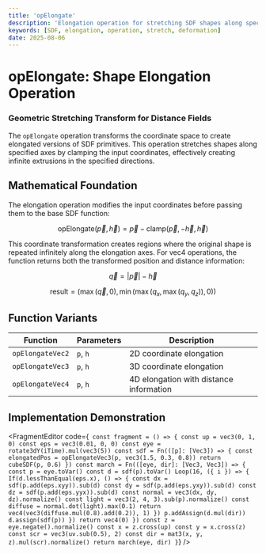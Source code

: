 ```yaml
---
title: 'opElongate'
description: 'Elongation operation for stretching SDF shapes along specified axes'
keywords: [SDF, elongation, operation, stretch, deformation]
date: 2025-08-06
---
```



# opElongate: Shape Elongation Operation

### Geometric Stretching Transform for Distance Fields

The `opElongate` operation transforms the coordinate space to create elongated versions of SDF primitives. This operation stretches shapes along specified axes by clamping the input coordinates, effectively creating infinite extrusions in the specified directions.

## Mathematical Foundation

The elongation operation modifies the input coordinates before passing them to the base SDF function:

$$
\text{opElongate}(\vec{p}, \vec{h}) = \vec{p} - \text{clamp}(\vec{p}, -\vec{h}, \vec{h})
$$

This coordinate transformation creates regions where the original shape is repeated infinitely along the elongation axes. For vec4 operations, the function returns both the transformed position and distance information:

$$
\vec{q} = |\vec{p}| - \vec{h}
$$

$$
\text{result} = (\max(\vec{q}, 0), \min(\max(q_x, \max(q_y, q_z)), 0))
$$

## Function Variants

| Function         | Parameters | Description                             |
| ---------------- | ---------- | --------------------------------------- |
| `opElongateVec2` | `p`, `h`   | 2D coordinate elongation                |
| `opElongateVec3` | `p`, `h`   | 3D coordinate elongation                |
| `opElongateVec4` | `p`, `h`   | 4D elongation with distance information |

## Implementation Demonstration

<FragmentEditor
        code={`
const fragment = () => {
        const up = vec3(0, 1, 0)
        const eps = vec3(0.01, 0, 0)
        const eye = rotate3dY(iTime).mul(vec3(5))
        const sdf = Fn(([p]: [Vec3]) => {
                const elongatedPos = opElongateVec3(p, vec3(1.5, 0.3, 0.8))
                return cubeSDF(p, 0.6)
        })
        const march = Fn(([eye, dir]: [Vec3, Vec3]) => {
                const p = eye.toVar()
                const d = sdf(p).toVar()
                Loop(16, ({ i }) => {
                        If(d.lessThanEqual(eps.x), () => {
                                const dx = sdf(p.add(eps.xyy)).sub(d)
                                const dy = sdf(p.add(eps.yxy)).sub(d)
                                const dz = sdf(p.add(eps.yyx)).sub(d)
                                const normal = vec3(dx, dy, dz).normalize()
                                const light = vec3(2, 4, 3).sub(p).normalize()
                                const diffuse = normal.dot(light).max(0.1)
                                return vec4(vec3(diffuse.mul(0.8).add(0.2)), 1)
                        })
                        p.addAssign(d.mul(dir))
                        d.assign(sdf(p))
                })
                return vec4(0)
        })
        const z = eye.negate().normalize()
        const x = z.cross(up)
        const y = x.cross(z)
        const scr = vec3(uv.sub(0.5), 2)
        const dir = mat3(x, y, z).mul(scr).normalize()
        return march(eye, dir)
}`}
/>

